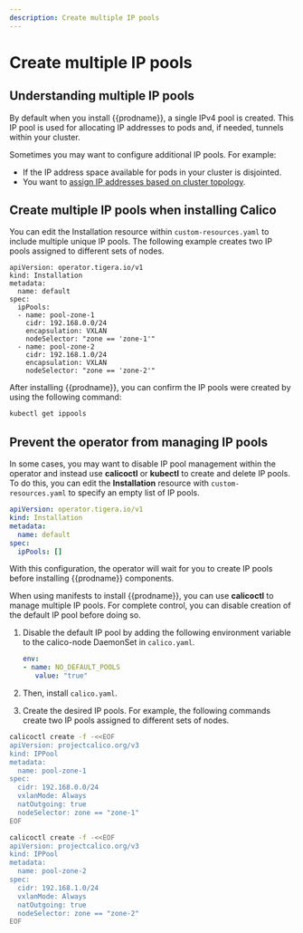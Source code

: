 ```yaml
---
description: Create multiple IP pools
---
```



# Create multiple IP pools

## Understanding multiple IP pools

By default when you install {{prodname}}, a single IPv4 pool is created. This IP pool is used for allocating IP addresses to pods and, if needed,
tunnels within your cluster.

Sometimes you may want to configure additional IP pools. For example:

- If the IP address space available for pods in your cluster is disjointed.
- You want to [assign IP addresses based on cluster topology](assign-ip-addresses-topology.mdx).

## Create multiple IP pools when installing Calico

<Tabs>
<TabItem label="Operator" value="Operator-0">

You can edit the Installation resource within `custom-resources.yaml` to include multiple unique IP pools. The following
example creates two IP pools assigned to different sets of nodes.

```
apiVersion: operator.tigera.io/v1
kind: Installation
metadata:
  name: default
spec:
  ipPools:
  - name: pool-zone-1
    cidr: 192.168.0.0/24
    encapsulation: VXLAN
    nodeSelector: "zone == 'zone-1'"
  - name: pool-zone-2
    cidr: 192.168.1.0/24
    encapsulation: VXLAN
    nodeSelector: "zone == 'zone-2'"
```

After installing {{prodname}}, you can confirm the IP pools were created by using the following command:

```bash
kubectl get ippools
```

## Prevent the operator from managing IP pools

In some cases, you may want to disable IP pool management within the operator and instead use **calicoctl** or **kubectl** to
create and delete IP pools. To do this, you can edit the **Installation** resource with `custom-resources.yaml` to specify
an empty list of IP pools.

```yaml
apiVersion: operator.tigera.io/v1
kind: Installation
metadata:
  name: default
spec:
  ipPools: []
```

With this configuration, the operator will wait for you to create IP pools before installing {{prodname}} components.

</TabItem>
<TabItem label="Manifest" value="Manifest-1">

When using manifests to install {{prodname}}, you can use **calicoctl** to manage multiple IP pools. For complete control, you can disable
creation of the default IP pool before doing so.

1. Disable the default IP pool by adding the following environment variable to the calico-node DaemonSet in `calico.yaml`.

   ```yaml
   env:
   - name: NO_DEFAULT_POOLS
      value: "true"
1. Then, install `calico.yaml`.

1. Create the desired IP pools. For example, the following commands create two IP pools assigned to different sets of nodes.

  ```bash
  calicoctl create -f -<<EOF
  apiVersion: projectcalico.org/v3
  kind: IPPool
  metadata:
    name: pool-zone-1
  spec:
    cidr: 192.168.0.0/24
    vxlanMode: Always
    natOutgoing: true
    nodeSelector: zone == "zone-1"
  EOF
  ```

  ```bash
  calicoctl create -f -<<EOF
  apiVersion: projectcalico.org/v3
  kind: IPPool
  metadata:
    name: pool-zone-2
  spec:
    cidr: 192.168.1.0/24
    vxlanMode: Always
    natOutgoing: true
    nodeSelector: zone == "zone-2"
  EOF
  ```

</TabItem>
</Tabs>
